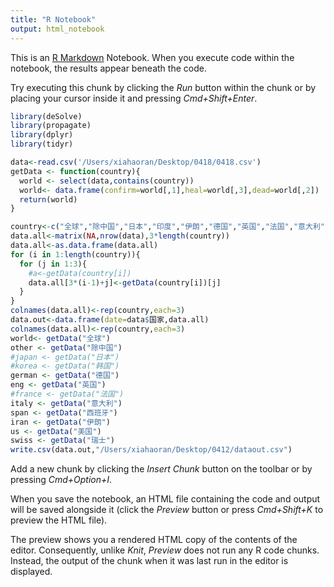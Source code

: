 ```yaml
---
title: "R Notebook"
output: html_notebook
---
```


This is an [R Markdown](http://rmarkdown.rstudio.com) Notebook. When you execute code within the notebook, the results appear beneath the code. 

Try executing this chunk by clicking the *Run* button within the chunk or by placing your cursor inside it and pressing *Cmd+Shift+Enter*. 

```r
library(deSolve)
library(propagate)
library(dplyr)
library(tidyr)
```

```r
data<-read.csv('/Users/xiahaoran/Desktop/0418/0418.csv')
getData <- function(country){
  world <- select(data,contains(country))
  world<- data.frame(confirm=world[,1],heal=world[,3],dead=world[,2])
  return(world)
}

country<-c("全球","除中国","日本","印度","伊朗","德国","英国","法国","意大利","俄罗斯","美国","巴西")
data.all<-matrix(NA,nrow(data),3*length(country))
data.all<-as.data.frame(data.all)
for (i in 1:length(country)){
  for (j in 1:3){
    #a<-getData(country[i])
    data.all[3*(i-1)+j]<-getData(country[i])[j]
  }
}
colnames(data.all)<-rep(country,each=3)
data.out<-data.frame(date=data$国家,data.all)
colnames(data.all)<-rep(country,each=3)
world<- getData("全球")
other <- getData("除中国")
#japan <- getData("日本")
#korea <- getData("韩国")
german <- getData("德国")
eng <- getData("英国")
#france <- getData("法国")
italy <- getData("意大利")
span <- getData("西班牙")
iran <- getData("伊朗")
us <- getData("美国")
swiss <- getData("瑞士")	
write.csv(data.out,"/Users/xiahaoran/Desktop/0412/dataout.csv")
```

Add a new chunk by clicking the *Insert Chunk* button on the toolbar or by pressing *Cmd+Option+I*.

When you save the notebook, an HTML file containing the code and output will be saved alongside it (click the *Preview* button or press *Cmd+Shift+K* to preview the HTML file). 

The preview shows you a rendered HTML copy of the contents of the editor. Consequently, unlike *Knit*, *Preview* does not run any R code chunks. Instead, the output of the chunk when it was last run in the editor is displayed.

